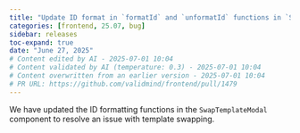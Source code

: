 ```yaml
---
title: "Update ID format in `formatId` and `unformatId` functions in `SwapTemplateModal` (#1479)"
categories: [frontend, 25.07, bug]
sidebar: releases
toc-expand: true
date: "June 27, 2025"
# Content edited by AI - 2025-07-01 10:04
# Content validated by AI (temperature: 0.3) - 2025-07-01 10:04
# Content overwritten from an earlier version - 2025-07-01 10:04
# PR URL: https://github.com/validmind/frontend/pull/1479
---
```


We have updated the ID formatting functions in the `SwapTemplateModal` component to resolve an issue with template swapping.
